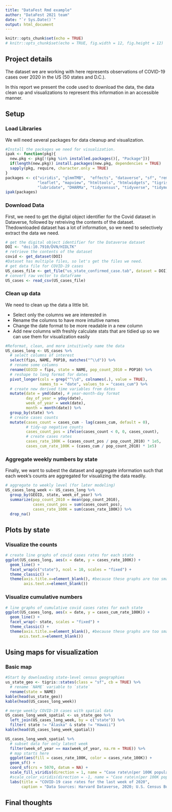 ```yaml
---
title: "DataFest Rmd example"
author: "DataFest 2021 team"
date: "`r Sys.Date()`"
output: html_document
---
```


```r
knitr::opts_chunk$set(echo = TRUE)
# knitr::opts_chunk$set(echo = TRUE, fig.width = 12, fig.height = 12)
```

## Project details
The dataset we are working with here represents observations of COVID-19 cases over 2020 in the US (50 states and D.C.).

In this report we present the code used to download the data, the data clean up and visualizations to represent this information in an accessible manner.

## Setup

### Load Libraries

We will need several packages for data cleanup and visualization. 

```r
#Install the packages we need for visualization. 
ipak <- function(pkg){
  new.pkg <- pkg[!(pkg %in% installed.packages()[, "Package"])]
  if(length(new.pkg)) install.packages(new.pkg, dependencies = TRUE)
  sapply(pkg, require, character.only = TRUE)
}
packages <- c("viridis", "glmmTMB",  "effects", "dataverse", "sf", "remotes",
              "leaflet", "mapview", "htmltools", "htmlwidgets", "tigris",   
              "lubridate", "DHARMa", "tidycensus", "tidyverse", "tidymodels", "knitr")
ipak(packages)
```

### Download Data

First, we need to get the digital object identifier for the Covid dataset in Dataverse, followed by retreiving the contents of the dataset. Thedownloaded dataset has a lot of information, so we need to selectively extract the data we need.

```r
# get the digital object identifier for the Dataverse dataset
DOI <- "doi:10.7910/DVN/HIDLTK"
# retrieve the contents of the dataset
covid <- get_dataset(DOI)
#Dataset has multiple files, so let's get the files we need.
# get data file for COVID-19 cases
US_cases_file <- get_file("us_state_confirmed_case.tab", dataset = DOI)
# convert raw vector to dataframe
US_cases <- read_csv(US_cases_file)
```

### Clean up data

We need to clean up the data a little bit. 

* Select only the columns we are interested in
* Rename the columns to have more intuitive names
* Change the date format to be more readable in a new column
* Add new columns with freshly calculate stats that are tidied up so we can use them for visualization easily

```r
#Reformat, clean, and more intuitively name the data
US_cases_long <- US_cases %>%
  # select columns of interest
  select(fips, NAME, POP10, matches("^\\d")) %>% 
  # rename some columns
  rename(GEOID = fips, state = NAME, pop_count_2010 = POP10) %>%
  # reshape to long format for dates
  pivot_longer(cols = grep("^\\d", colnames(.), value = TRUE), 
               names_to = "date", values_to = "cases_cum") %>%
  # create new derived time variables from dates 
  mutate(date = ymd(date), # year-month-day format
         day_of_year = yday(date),
         week_of_year = week(date),
         month = month(date)) %>% 
  group_by(state) %>% 
  # create cases counts
  mutate(cases_count = cases_cum - lag(cases_cum, default = 0),
         # tidy-up negative counts
         cases_count_pos = ifelse(cases_count < 0, 0, cases_count),
         # create cases rates
         cases_rate_100K = (cases_count_pos / pop_count_2010) * 1e5,
         cases_cum_rate_100K = (cases_cum / pop_count_2010) * 1e5)
```

### Aggregate weekly numbers by state 

Finally, we want to subest the dataset and aggregate information such that each week's counts are aggregated for visualizing the data readily.

```r
# aggregate to weekly level (for later modeling)
US_cases_long_week <- US_cases_long %>%
  group_by(GEOID, state, week_of_year) %>%
  summarize(pop_count_2010 = mean(pop_count_2010),
            cases_count_pos = sum(cases_count_pos), 
            cases_rate_100K = sum(cases_rate_100K)) %>% 
  drop_na()
```

## Plots by state

### Visualize the counts

```r
# create line graphs of covid cases rates for each state
ggplot(US_cases_long, aes(x = date, y = cases_rate_100K)) +
  geom_line() +
  facet_wrap(c("state"), ncol = 10, scales = "fixed") +
  theme_classic() +
  theme(axis.title.x=element_blank(), #because these graphs are too small to see x-axis labels
        axis.text.x=element_blank())
```

### Visualize cumulative numbers

```r
# line graphs of cumulative covid cases rates for each state
ggplot(US_cases_long, aes(x = date, y = cases_cum_rate_100K)) +
  geom_line() +
  facet_wrap(~ state, scales = "fixed") +
  theme_classic() +
  theme(axis.title.x=element_blank(), #because these graphs are too small to see x-axis labels
      axis.text.x=element_blank())
```

## Using maps for visualization

### Basic map

```r
#Start by downloading state-level census geographies
us_state_geo <- tigris::states(class = "sf", cb = TRUE) %>%
  # rename `NAME` variable to `state`
  rename(state = NAME)
kable(head(us_state_geo))
kable(head(US_cases_long_week))
```

```r
# merge weekly COVID-19 cases with spatial data
US_cases_long_week_spatial <- us_state_geo %>% 
  left_join(US_cases_long_week, by = c("state")) %>% 
  filter( state != "Alaska" & state != "Hawaii") 
kable(head(US_cases_long_week_spatial))
```

```r
US_cases_long_week_spatial %>% 
  # subset data for only latest week
  filter(week_of_year == max(week_of_year, na.rm = TRUE)) %>% 
  # map starts here
  ggplot(aes(fill = cases_rate_100K, color = cases_rate_100K)) +
  geom_sf() +
  coord_sf(crs = 5070, datum = NA) +
  scale_fill_viridis(direction = 1, name = "Case rate\n(per 100K population)") + 
  #scale_color_viridis(direction = -1, name = "Case rate\n(per 100K population)") +
  labs(title = "COVID-19 case rates for the last week of 2020",
       caption = "Data Sources: Harvard Dataverse, 2020; U.S. Census Bureau, 2019")
```

## Final thoughts
